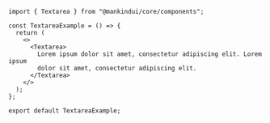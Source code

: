```tsx
import { Textarea } from "@mankindui/core/components";

const TextareaExample = () => {
  return (
    <>
      <Textarea>
        Lorem ipsum dolor sit amet, consectetur adipiscing elit. Lorem ipsum
        dolor sit amet, consectetur adipiscing elit.
      </Textarea>
    </>
  );
};

export default TextareaExample;
```
